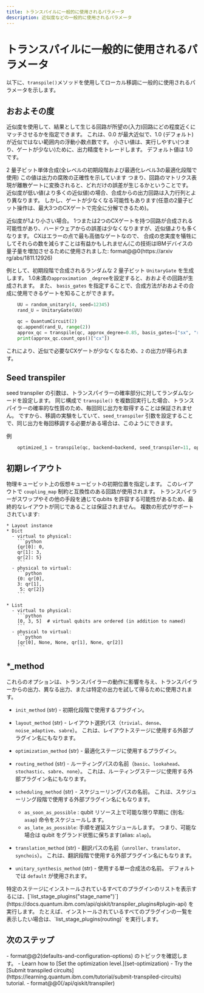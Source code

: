 ```yaml
---
title: トランスパイルに一般的に使用されるパラメータ
description: 近似度などの一般的に使用されるパラメータ
---
```


# トランスパイルに一般的に使用されるパラメータ

以下に、`transpile()`メソッドを使用してローカル移調に一般的に使用されるパラメータを示します。

<span id="approx-degree"></span>
## おおよその度

近似度を使用して、結果として生じる回路が所望の(入力)回路にどの程度近くにマッチさせるかを指定できます。  これは、0.0 が最大近似で、1.0 (デフォルト) が近似ではない範囲内の浮動小数点数です。 小さい値は、実行しやすい(つまり、ゲートが少ない)ために、出力精度をトレードします。  デフォルト値は 1.0 です。

2 量子ビット単体合成(全レベルの初期段階および最適化レベル3の最適化段階で使用) この値は出力の腐敗の正確性を示しています つまり、回路のマトリクス表現が離散ゲートに変換されると、どれだけの誤差が生じるかということです。 近似度が低い値(より多くの近似値)の場合、合成からの出力回路は入力行列とより異なります。 しかし、ゲートが少なくなる可能性もあります(任意の2量子ビット操作は、最大3つのCXゲートで完全に分解できるため)。 

近似度が1より小さい場合。 1つまたは2つのCXゲートを持つ回路が合成される可能性があり、ハードウェアからの誤差は少なくなりますが、近似値よりも多くなります。 CXはエラーの点で最も高価なゲートなので、 合成の忠実度を犠牲にしてそれらの数を減らすことは有益かもしれません(この技術はIBMデバイスの量子量を増加させるために使用されました: format@@0(https://arxiv rg/abs/1811.12926) 

例として、初期段階で合成されるランダムな 2 量子ビット `UnitaryGate` を生成します。 1.0未満の`approximation _degree`を設定すると、おおよその回路が生成されます。 また、 `basis_gates` を指定することで、合成方法がおおよその合成に使用できるゲートを知ることができます。

```python
    UU = random_unitary(4, seed=12345)
    rand_U = UnitaryGate(UU)

    qc = QuantumCircuit(2)
    qc.append(rand_U, range(2))
    approx_qc = transpile(qc, approx_degree=0.85, basis_gates=["sx", "rz", "cx"])
    print(approx_qc.count_ops()["cx"])
```

これにより、近似で必要なCXゲートが少なくなるため、`2` の出力が得られます。

<span id="seed"></span>
## Seed transpiler

seed transpiler の引数は、トランスパイラーの確率部分に対してランダムなシードを設定します。 同じ構成で `transpile()` を複数回実行した場合、トランスパイラーの確率的な性質のため、毎回同じ出力を取得することは保証されません。 ですから、移調の実験をしていて、`seed_transpiler` 引数を設定することで、同じ出力を毎回移調する必要がある場合は、このようにできます。

例

```python
    optimized_1 = transpile(qc, backend=backend, seed_transpiler=11, optimization_level=1)
```

<span id="init-layout"></span>
## 初期レイアウト

物理キュービット上の仮想キュービットの初期位置を指定します。 このレイアウトで `coupling_map` 制約と互換性のある回路が使用されます。 トランスパイラーがスワップやその他の手段を通じてqubits を許容する可能性があるため、最終的なレイアウトが同じであることは保証されません。 複数の形式がサポートされています:

````
* Layout instance
* Dict 
  - virtual to physical:
    ```python
    {qr[0]: 0,
    qr[1]: 3,
    qr[2]: 5}
    ```
  - physical to virtual:
    ```python
    {0: qr[0],
    3: qr[1],
     5: qr[2]}
    ```

* List
  - virtual to physical:
    ```python
    [0, 3, 5]  # virtual qubits are ordered (in addition to named)
    ```
  - physical to virtual:
    ```python
    [qr[0], None, None, qr[1], None, qr[2]]
    ```
````

<span id="xx-method"></span>
## *_method

これらのオプションは、トランスパイラーの動作に影響を与え、トランスパイラーからの出力、異なる出力、または特定の出力を試して得るために使用されます。

-   `init_method` (str) - 初期化段階で使用するプラグイン。 

-   `layout_method` (str) - レイアウト選択パス（`trivial`、`dense`、`noise_adaptive`、`sabre`）。 これは、レイアウトステージに使用する外部プラグイン名にもなります。 

-   `optimization_method` (str) - 最適化ステージに使用するプラグイン。 

-   `routing_method` (str) - ルーティングパスの名前（`basic`、`lookahead`、`stochastic`、`sabre`、`none`）。 これは、ルーティングステージに使用する外部プラグイン名にもなります。

-   `scheduling_method` (str) - スケジューリングパスの名前。 これは、スケジューリング段階で使用する外部プラグイン名にもなります。 
    -   `as_soon_as_possible` : qubit リソース上で可能な限り早期に (別名: `asap`) 命令をスケジュールします。
    -   `as_late_as_possible`: 手順を遅延スケジュールします。  つまり、可能な場合は qubit をグランド状態に保ちます(alias: `alap`)。

-   `translation_method` (str) - 翻訳パスの名前（`unroller`、`translator`、`synchois`）。 これは、翻訳段階で使用する外部プラグイン名にもなります。 

-   `unitary_synthesis_method` (str) - 使用する単一合成法の名前。 デフォルトでは `default` が使用されます。 

<Admonition>
  特定のステージにインストールされているすべてのプラグインのリストを表示するには、[`list_stage_plugins("stage_name")`](https://docs.quantum.ibm.com/api/qiskit/transpiler_plugins#plugin-api) を実行します。 たとえば、インストールされているすべてのプラグインの一覧を表示したい場合は、`list_stage_plugins(routing)` を実行します。
</Admonition>

## 次のステップ

<Admonition type="tip" title="Recommendation">
    - format@@2(defaults-and-configuration-options) のトピックを確認します。
    - Learn how to [Set the optimization level.](set-optimization)
    - Try the [Submit transpiled circuits](https://learning.quantum.ibm.com/tutorial/submit-transpiled-circuits) tutorial.
    - format@@0(/api/qiskit/transpiler)

</Admonition>
